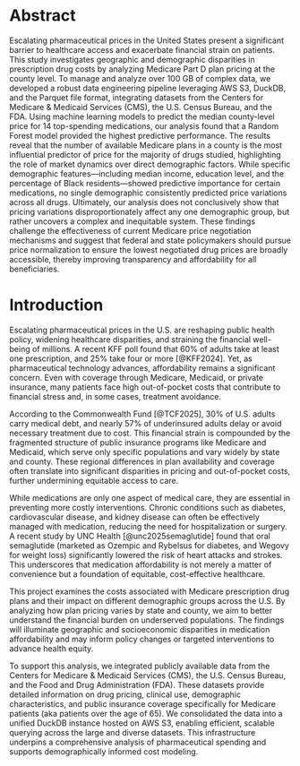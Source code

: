 # Abstract

Escalating pharmaceutical prices in the United States present a significant barrier to healthcare access and exacerbate financial strain on patients. This study investigates geographic and demographic disparities in prescription drug costs by analyzing Medicare Part D plan pricing at the county level. To manage and analyze over 100 GB of complex data, we developed a robust data engineering pipeline leveraging AWS S3, DuckDB, and the Parquet file format, integrating datasets from the Centers for Medicare & Medicaid Services (CMS), the U.S. Census Bureau, and the FDA. Using machine learning models to predict the median county-level price for 14 top-spending medications, our analysis found that a Random Forest model provided the highest predictive performance. The results reveal that the number of available Medicare plans in a county is the most influential predictor of price for the majority of drugs studied, highlighting the role of market dynamics over direct demographic factors. While specific demographic features—including median income, education level, and the percentage of Black residents—showed predictive importance for certain medications, no single demographic consistently predicted price variations across all drugs. Ultimately, our analysis does not conclusively show that pricing variations disproportionately affect any one demographic group, but rather uncovers a complex and inequitable system. These findings challenge the effectiveness of current Medicare price negotiation mechanisms and suggest that federal and state policymakers should pursue price normalization to ensure the lowest negotiated drug prices are broadly accessible, thereby improving transparency and affordability for all beneficiaries.

# Introduction

Escalating pharmaceutical prices in the U.S. are reshaping public health policy, widening healthcare disparities, and straining the financial well-being of millions. A recent KFF poll found that 60% of adults take at least one prescription, and 25% take four or more [@KFF2024]. Yet, as pharmaceutical technology advances, affordability remains a significant concern. Even with coverage through Medicare, Medicaid, or private insurance, many patients face high out-of-pocket costs that contribute to financial stress and, in some cases, treatment avoidance. 

According to the Commonwealth Fund [@TCF2025], 30% of U.S. adults carry medical debt, and nearly 57% of underinsured adults delay or avoid necessary treatment due to cost. This financial strain is compounded by the fragmented structure of public insurance programs like Medicare and Medicaid, which serve only specific populations and vary widely by state and county. These regional differences in plan availability and coverage often translate into significant disparities in pricing and out-of-pocket costs, further undermining equitable access to care.

While medications are only one aspect of medical care, they are essential in preventing more costly interventions. Chronic conditions such as diabetes, cardiovascular disease, and kidney disease can often be effectively managed with medication, reducing the need for hospitalization or surgery. A recent study by UNC Health [@unc2025semaglutide] found that oral semaglutide (marketed as Ozempic and Rybelsus for diabetes, and Wegovy for weight loss) significantly lowered the risk of heart attacks and strokes. This underscores that medication affordability is not merely a matter of convenience but a foundation of equitable, cost-effective healthcare.

This project examines the costs associated with Medicare prescription drug plans and their impact on different demographic groups across the U.S. By analyzing how plan pricing varies by state and county, we aim to better understand the financial burden on underserved populations. The findings will illuminate geographic and socioeconomic disparities in medication affordability and may inform policy changes or targeted interventions to advance health equity.

To support this analysis, we integrated publicly available data from the Centers for Medicare & Medicaid Services (CMS), the U.S. Census Bureau, and the Food and Drug Administration (FDA). These datasets provide detailed information on drug pricing, clinical use, demographic characteristics, and public insurance coverage specifically for Medicare patients (aka patients over the age of 65).  We consolidated the data into a unified DuckDB instance hosted on AWS S3, enabling efficient, scalable querying across the large and diverse datasets. This infrastructure underpins a comprehensive analysis of pharmaceutical spending and supports demographically informed cost modeling.
